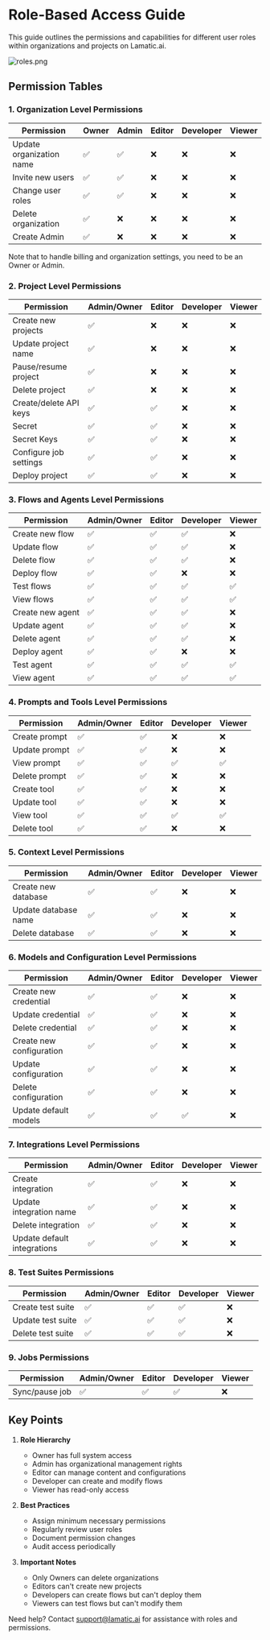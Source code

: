 # Role-Based Access Guide

This guide outlines the permissions and capabilities for different user roles within organizations and projects on Lamatic.ai.

![roles.png](./img/inviting.webp)

## Permission Tables

### 1. Organization Level Permissions

| Permission | Owner | Admin | Editor | Developer | Viewer |
|------------|-------|--------|---------|------------|---------|
| Update organization name | ✅ | ✅ | ❌ | ❌ | ❌ |
| Invite new users | ✅ | ✅ | ❌ | ❌ | ❌ |
| Change user roles | ✅ | ✅ | ❌ | ❌ | ❌ |
| Delete organization | ✅ | ❌ | ❌ | ❌ | ❌ |
| Create Admin | ✅ | ❌ | ❌ | ❌ | ❌ |

<Callout type="info" >
   Note that to handle billing and organization settings, you need to be an Owner or Admin.
</Callout>

### 2. Project Level Permissions

| Permission | Admin/Owner | Editor | Developer | Viewer |
|------------|-------------|---------|------------|---------|
| Create new projects | ✅ | ❌ | ❌ | ❌ |
| Update project name | ✅ | ❌ | ❌ | ❌ |
| Pause/resume project | ✅ | ❌ | ❌ | ❌ |
| Delete project | ✅ | ❌ | ❌ | ❌ |
| Create/delete API keys | ✅ | ✅ | ❌ | ❌ |
| Secret | ✅ | ✅ | ❌ | ❌ |
| Secret Keys | ✅ | ✅ | ❌ | ❌ |
| Configure job settings | ✅ | ✅ | ❌ | ❌ |
| Deploy project | ✅ | ✅ | ❌ | ❌ |

### 3. Flows and Agents Level Permissions

| Permission | Admin/Owner | Editor | Developer | Viewer |
|------------|-------------|---------|------------|---------|
| Create new flow | ✅ | ✅ | ✅ | ❌ |
| Update flow | ✅ | ✅ | ✅ | ❌ |
| Delete flow | ✅ | ✅ | ✅ | ❌ |
| Deploy flow | ✅ | ✅ | ❌ | ❌ |
| Test flows | ✅ | ✅ | ✅ | ✅ |
| View flows | ✅ | ✅ | ✅ | ✅ |
| Create new agent | ✅ | ✅ | ✅ | ❌ |
| Update agent | ✅ | ✅ | ✅ | ❌ |
| Delete agent | ✅ | ✅ | ✅ | ❌ |
| Deploy agent | ✅ | ✅ | ❌ | ❌ |
| Test agent | ✅ | ✅ | ✅ | ✅ |
| View agent | ✅ | ✅ | ✅ | ✅ |

### 4. Prompts and Tools Level Permissions

| Permission | Admin/Owner | Editor | Developer | Viewer |
|------------|-------------|---------|------------|---------|
| Create prompt | ✅ | ✅ | ❌ | ❌ |
| Update prompt | ✅ | ✅ | ❌ | ❌ |
| View prompt | ✅ | ✅ | ✅ | ✅ |
| Delete prompt | ✅ | ✅ | ❌ | ❌ |
| Create tool | ✅ | ✅ | ❌ | ❌ |
| Update tool | ✅ | ✅ | ❌ | ❌ |
| View tool | ✅ | ✅ | ✅ | ✅ |
| Delete tool | ✅ | ✅ | ❌ | ❌ |

### 5. Context Level Permissions

| Permission | Admin/Owner | Editor | Developer | Viewer |
|------------|-------------|---------|------------|---------|
| Create new database | ✅ | ✅ | ❌ | ❌ |
| Update database name | ✅ | ✅ | ❌ | ❌ |
| Delete database | ✅ | ✅ | ❌ | ❌ |

### 6. Models and Configuration Level Permissions

| Permission | Admin/Owner | Editor | Developer | Viewer |
|------------|-------------|---------|------------|---------|
| Create new credential | ✅ | ✅ | ❌ | ❌ |
| Update credential | ✅ | ✅ | ❌ | ❌ |
| Delete credential | ✅ | ✅ | ❌ | ❌ |
| Create new configuration | ✅ | ✅ | ❌ | ❌ |
| Update configuration | ✅ | ✅ | ❌ | ❌ |
| Delete configuration | ✅ | ✅ | ❌ | ❌ |
| Update default models | ✅ | ✅ | ✅ | ❌ |

### 7. Integrations Level Permissions

| Permission | Admin/Owner | Editor | Developer | Viewer |
|------------|-------------|---------|------------|---------|
| Create integration | ✅ | ✅ | ❌ | ❌ |
| Update integration name | ✅ | ✅ | ❌ | ❌ |
| Delete integration | ✅ | ✅ | ❌ | ❌ |
| Update default integrations | ✅ | ✅ | ❌ | ❌ |

### 8. Test Suites Permissions

| Permission | Admin/Owner | Editor | Developer | Viewer |
|------------|-------------|---------|------------|---------|
| Create test suite | ✅ | ✅ | ✅ | ❌ |
| Update test suite | ✅ | ✅ | ✅ | ❌ |
| Delete test suite | ✅ | ✅ | ✅ | ❌ |

### 9. Jobs Permissions

| Permission | Admin/Owner | Editor | Developer | Viewer |
|------------|-------------|---------|------------|---------|
| Sync/pause job | ✅ | ✅ | ✅ | ❌ |

## Key Points

1. **Role Hierarchy**
   - Owner has full system access
   - Admin has organizational management rights
   - Editor can manage content and configurations
   - Developer can create and modify flows
   - Viewer has read-only access

2. **Best Practices**
   - Assign minimum necessary permissions
   - Regularly review user roles
   - Document permission changes
   - Audit access periodically

3. **Important Notes**
   - Only Owners can delete organizations
   - Editors can't create new projects
   - Developers can create flows but can't deploy them
   - Viewers can test flows but can't modify them

Need help? Contact [support@lamatic.ai](mailto:support@lamatic.ai) for assistance with roles and permissions.
